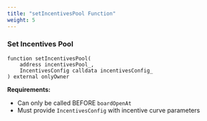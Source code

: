 ```yaml
---
title: "setIncentivesPool Function"
weight: 5
---
```


### Set Incentives Pool

```solidity
function setIncentivesPool(
    address incentivesPool_,
    IncentivesConfig calldata incentivesConfig_
) external onlyOwner
```

**Requirements:**
- Can only be called BEFORE `boardOpenAt`
- Must provide `IncentivesConfig` with incentive curve parameters
